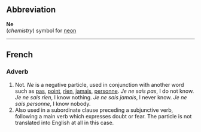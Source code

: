 ==Abbreviation==
'''Ne'''<br>(''chemistry'') symbol for [[neon]]

----

==French==

===Adverb===

#Not.  ''Ne'' is a negative particle, used in conjunction with another word such as [[pas]], [[point]], [[rien]], [[jamais]], [[personne]].  ''Je ne sais pas'', I do not know. ''Je ne sais rien'', I know nothing.   ''Je ne sais jamais'', I never know. ''Je ne sais personne'', I know nobody.
#Also used in a subordinate clause preceding a subjunctive verb, following a main verb which expresses doubt or fear.  The particle is not translated into English at all in this case.
